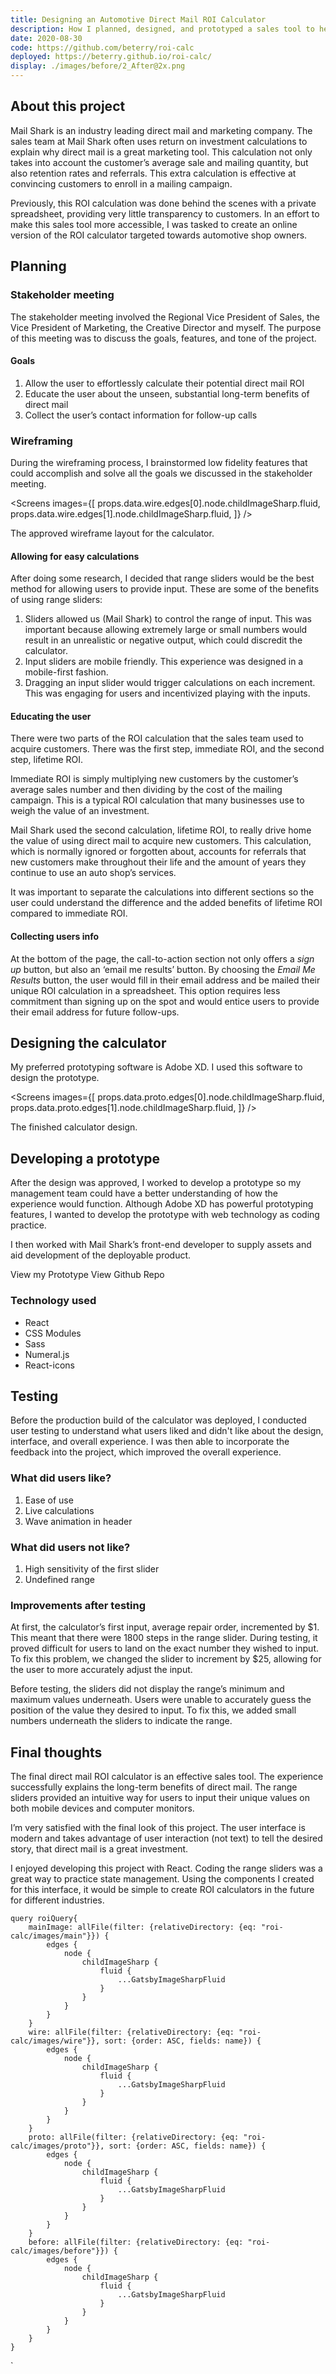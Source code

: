 ```yaml
---
title: Designing an Automotive Direct Mail ROI Calculator
description: How I planned, designed, and prototyped a sales tool to help customer's discover the hidden benefits of direct mail.
date: 2020-08-30
code: https://github.com/beterry/roi-calc
deployed: https://beterry.github.io/roi-calc/
display: ./images/before/2_After@2x.png
---
```



## About this project

Mail Shark is an industry leading direct mail and marketing company. The sales team at Mail Shark often uses return on investment calculations to explain why direct mail is a great marketing tool. This calculation not only takes into account the customer’s average sale and mailing quantity, but also retention rates and referrals. This extra calculation is effective at convincing customers to enroll in a mailing campaign.

Previously, this ROI calculation was done behind the scenes with a private spreadsheet, providing very little transparency to customers. In an effort to make this sales tool more accessible, I was tasked to create an online version of the ROI calculator targeted towards automotive shop owners.

## Planning

### Stakeholder meeting

The stakeholder meeting involved the Regional Vice President of Sales, the Vice President of Marketing, the Creative Director and myself. The purpose of this meeting was to discuss the goals, features, and tone of the project.

#### Goals

1. Allow the user to effortlessly calculate their potential direct mail ROI
2. Educate the user about the unseen, substantial long-term benefits of direct mail
3. Collect the user’s contact information for follow-up calls

### Wireframing

During the wireframing process, I brainstormed low fidelity features that could accomplish and solve all the goals we discussed in the stakeholder meeting.

<Screens
    images={[
        props.data.wire.edges[0].node.childImageSharp.fluid,
        props.data.wire.edges[1].node.childImageSharp.fluid,
    ]}
/>
<p class="caption">The approved wireframe layout for the calculator.</p>

#### Allowing for easy calculations

After doing some research, I decided that range sliders would be the best method for allowing users to provide input. These are some of the benefits of using range sliders:

1. Sliders allowed us (Mail Shark) to control the range of input. This was important because allowing extremely large or small numbers would result in an unrealistic or negative output, which could discredit the calculator. 
2. Input sliders are mobile friendly. This experience was designed in a mobile-first fashion.
3. Dragging an input slider would trigger calculations on each increment. This was engaging for users and incentivized playing with the inputs.

#### Educating the user

There were two parts of the ROI calculation that the sales team used to acquire customers. There was the first step, immediate ROI, and the second step, lifetime ROI.

Immediate ROI is simply multiplying new customers by the customer’s average sales number and then dividing by the cost of the mailing campaign. This is a typical ROI calculation that many businesses use to weigh the value of an investment. 

Mail Shark used the second calculation, lifetime ROI, to really drive home the value of using direct mail to acquire new customers. This calculation, which is normally ignored or forgotten about, accounts for referrals that new customers make throughout their life and the amount of years they continue to use an auto shop’s services.

It was important to separate the calculations into different sections so the user could understand the difference and the added benefits of lifetime ROI compared to immediate ROI.

#### Collecting users info

At the bottom of the page, the call-to-action section not only offers a *sign up* button, but also an ‘email me results’ button. By choosing the *Email Me Results* button, the user would fill in their email address and be mailed their unique ROI calculation in a spreadsheet. This option requires less commitment than signing up on the spot and would entice users to provide their email address for future follow-ups.

## Designing the calculator

My preferred prototyping software is Adobe XD. I used this software to design the prototype.

<Screens
    images={[
        props.data.proto.edges[0].node.childImageSharp.fluid,
        props.data.proto.edges[1].node.childImageSharp.fluid,
    ]}
/>
<p class="caption">The finished calculator design.</p>

## Developing a prototype

After the design was approved, I worked to develop a prototype so my management team could have a better understanding of how the experience would function. Although Adobe XD has powerful prototyping features, I wanted to develop the prototype with web technology as coding practice.

I then worked with Mail Shark’s front-end developer to supply assets and aid development of the deployable product. 

<LinkOutButton url="https://beterry.github.io/roi-calc/">View my Prototype</LinkOutButton>
<LinkOutButton url="https://github.com/beterry/roi-calc">View Github Repo</LinkOutButton>

### Technology used

- React
- CSS Modules
- Sass
- Numeral.js
- React-icons

## Testing

Before the production build of the calculator was deployed, I conducted user testing to understand what users liked and didn't like about the design, interface, and overall experience. I was then able to incorporate the feedback into the project, which improved the overall experience.

### What did users like?

1. Ease of use
2. Live calculations
3. Wave animation in header

### What did users not like?

1. High sensitivity of the first slider
2. Undefined range

### Improvements after testing

At first, the calculator’s first input, average repair order, incremented by $1. This meant that there were 1800 steps in the range slider. During testing, it proved difficult for users to land on the exact number they wished to input. To fix this problem, we changed the slider to increment by $25, allowing for the user to more accurately adjust the input.

Before testing, the sliders did not display the range’s minimum and maximum values underneath. Users were unable to accurately guess the position of the value they desired to input. To fix this, we added small numbers underneath the sliders to indicate the range. 

## Final thoughts

The final direct mail ROI calculator is an effective sales tool. The experience successfully explains the long-term benefits of direct mail. The range sliders provided an intuitive way for users to input their unique values on both mobile devices and computer monitors.

I’m very satisfied with the final look of this project. The user interface is modern and takes advantage of user interaction (not text) to tell the desired story, that direct mail is a great investment.

I enjoyed developing this project with React. Coding the range sliders was a great way to practice state management. Using the components I created for this interface, it would be simple to create ROI calculators in the future for different industries.

    query roiQuery{
        mainImage: allFile(filter: {relativeDirectory: {eq: "roi-calc/images/main"}}) {
            edges {
                node {
                    childImageSharp {
                        fluid {
                            ...GatsbyImageSharpFluid
                        }
                    }
                }
            }
        }
        wire: allFile(filter: {relativeDirectory: {eq: "roi-calc/images/wire"}}, sort: {order: ASC, fields: name}) {
            edges {
                node {
                    childImageSharp {
                        fluid {
                            ...GatsbyImageSharpFluid
                        }
                    }
                }
            }
        }
        proto: allFile(filter: {relativeDirectory: {eq: "roi-calc/images/proto"}}, sort: {order: ASC, fields: name}) {
            edges {
                node {
                    childImageSharp {
                        fluid {
                            ...GatsbyImageSharpFluid
                        }
                    }
                }
            }
        }
        before: allFile(filter: {relativeDirectory: {eq: "roi-calc/images/before"}}) {
            edges {
                node {
                    childImageSharp {
                        fluid {
                            ...GatsbyImageSharpFluid
                        }
                    }
                }
            }
        }
    }
`